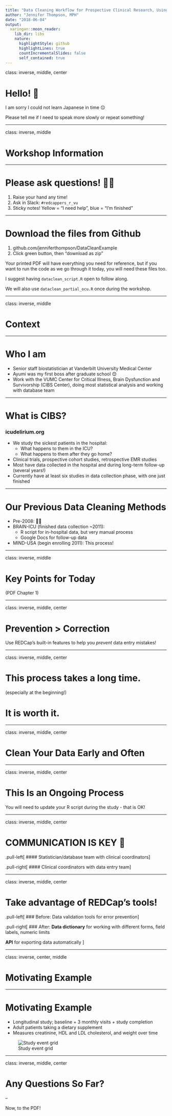 ```yaml
---
title: "Data Cleaning Workflow for Prospective Clinical Research, Using R + REDCap"
author: "Jennifer Thompson, MPH"
date: "2018-06-04"
output:
  xaringan::moon_reader:
    lib_dir: libs
    nature:
      highlightStyle: github
      highlightLines: true
      countIncrementalSlides: false
      self_contained: true
---
```


class: inverse, middle, center

# Hello! 👋

I am sorry I could not learn Japanese in time 😔

Please tell me if I need to speak more slowly or repeat something!

---

class: inverse, middle

# Workshop Information

---

# Please ask questions! 🙋🏻

1. Raise your hand any time!
1. Ask in Slack: `#redcappers_r_vu`
1. Sticky notes! Yellow = "I need help", blue = "I'm finished"

---

# Download the files from Github

1. github.com/jenniferthompson/DataCleanExample
1. Click green button, then "download as zip"

Your printed PDF will have everything you need for reference, but if you want to run the code as we go through it today, you will need these files too.

I suggest having `dataclean_script.R` open to follow along.

We will also use `dataclean_partial_ocu.R` once during the workshop.

---

class: inverse, middle

# Context

---

# Who I am

- Senior staff biostatistician at Vanderbilt University Medical Center
- Ayumi was my first boss after graduate school 😊
- Work with the VUMC Center for Critical Illness, Brain Dysfunction and Survivorship (CIBS Center), doing most statistical analysis and working with database team

---

# What is CIBS?

### icudelirium.org

- We study the sickest patients in the hospital:
    - What happens to them in the ICU?
    - What happens to them after they go home?
- Clinical trials, prospective cohort studies, retrospective EMR studies
- Most have data collected in the hospital and during long-term follow-up (several years!)
- Currently have at least six studies in data collection phase, with one just finished

---

# Our Previous Data Cleaning Methods

- Pre-2008: 🤷🏻
- BRAIN-ICU (finished data collection ~2011):
    - R script for in-hospital data, but very manual process
    - Google Docs for follow-up data
- MIND-USA (begin enrolling 2011): This process!

---

class: inverse, middle

# Key Points for Today

(PDF Chapter 1)

---

class: inverse, middle, center

# Prevention > Correction

Use REDCap's built-in features to help you *prevent* data entry mistakes!

---

class: inverse, middle, center

# This process takes a long time.

(especially at the beginning!)

# **It is worth it.**

---

class: inverse, middle, center

# Clean Your Data **Early** and **Often**

---

class: inverse, middle, center

# This Is an Ongoing Process

You will need to update your R script during the study - that is OK!

---

class: inverse, middle, center

# COMMUNICATION IS KEY 🔑

.pull-left[
#### Statistician/database team with clinical coordinators
]

.pull-right[
#### Clinical coordinators with data entry team
]

---

class: inverse, middle, center

# Take advantage of REDCap's tools!

.pull-left[
### Before:
Data validation tools for error prevention
]

.pull-right[
### After:
**Data dictionary** for working with different forms, field labels, numeric limits

**API** for exporting data automatically
]

---

class: inverse, center, middle

# Motivating Example

---

# Motivating Example

- Longitudinal study; baseline + 3 monthly visits + study completion
- Adult patients taking a dietary supplement
- Measures creatinine, HDL and LDL cholesterol, and weight over time

![Study event grid](images/example_events.png)

---

class: inverse, middle, center

# Any Questions So Far?

--

Now, to the PDF!
